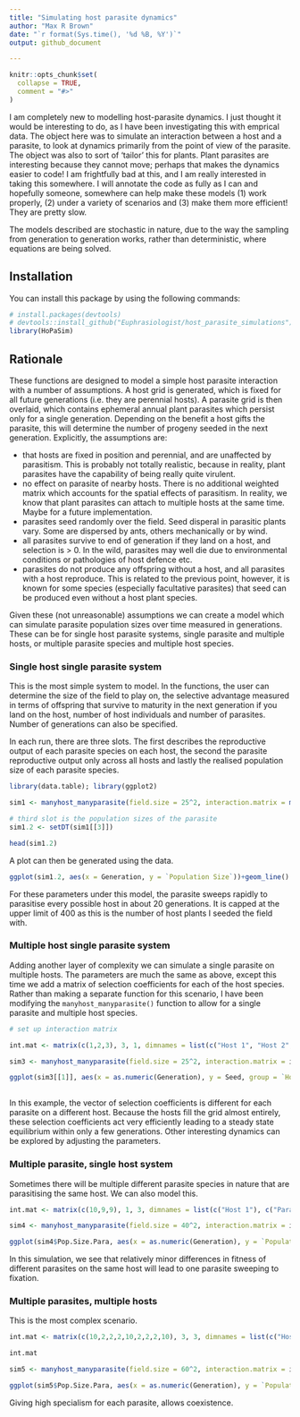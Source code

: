 ```yaml
---
title: "Simulating host parasite dynamics"
author: "Max R Brown"
date: "`r format(Sys.time(), '%d %B, %Y')`"
output: github_document

---
```


```r
knitr::opts_chunk$set(
  collapse = TRUE,
  comment = "#>"
)
```

I am completely new to modelling host-parasite dynamics. I just thought it would be interesting to do, as I have been investigating this with emprical data. The object here was to simulate an interaction between a host and a parasite, to look at dynamics primarily from the point of view of the parasite. The object was also to sort of 'tailor' this for plants. Plant parasites are interesting because they cannot move; perhaps that makes the dynamics easier to code! I am frightfully bad at this, and I am really interested in taking this somewhere. I will annotate the code as fully as I can and hopefully someone, somewhere can help make these models (1) work properly, (2) under a variety of scenarios and (3) make them more efficient! They are pretty slow.

The models described are stochastic in nature, due to the way the sampling from generation to generation works, rather than deterministic, where equations are being solved.

## Installation

You can install this package by using the following commands:

```r
# install.packages(devtools)
# devtools::install_github("Euphrasiologist/host_parasite_simulations")
library(HoPaSim)
```

## Rationale

These functions are designed to model a simple host parasite interaction with a number of assumptions. A host grid is generated, which is fixed for all future generations (i.e. they are perennial hosts). A parasite grid is then overlaid, which contains ephemeral annual plant parasites which persist only for a single generation. Depending on the benefit a host gifts the parasite, this will determine the number of progeny seeded in the next generation. Explicitly, the assumptions are:

- that hosts are fixed in position and perennial, and are unaffected by parasitism. This is probably not totally realistic, because in reality, plant parasites have the capability of being really quite virulent.
- no effect on parasite of nearby hosts. There is no additional weighted matrix which accounts for the spatial effects of parasitism. In reality, we know that plant parasites can attach to multiple hosts at the same time. Maybe for a future implementation.
- parasites seed randomly over the field. Seed disperal in parasitic plants vary. Some are dispersed by ants, others mechanically or by wind. 
- all parasites survive to end of generation if they land on a host, and selection is > 0. In the wild, parasites may well die due to environmental conditions or pathologies of host defence etc.
- parasites do not produce any offspring without a host, and all parasites with a host reproduce. This is related to the previous point, however, it is known for some species (especially facultative parasites) that seed can be produced even without a host plant species.

Given these (not unreasonable) assumptions we can create a model which can simulate parasite population sizes over time measured in generations. These can be for single host parasite systems, single parasite and multiple hosts, or multiple parasite species and multiple host species.

### Single host single parasite system

This is the most simple system to model. In the functions, the user can determine the size of the field to play on, the selective advantage measured in terms of offspring that survive to maturity in the next generation if you land on the host, number of host individuals and number of parasites. Number of generations can also be specified.

In each run, there are three slots. The first describes the reproductive output of each parasite species on each host, the second the parasite reproductive output only across all hosts and lastly the realised population size of each parasite species.

```r
library(data.table); library(ggplot2)

sim1 <- manyhost_manyparasite(field.size = 25^2, interaction.matrix = matrix(3, 1, 1, dimnames = list("Host 1", "Parasite 1")), host.number = 400, parasite.number = 20, gens = 100)

# third slot is the population sizes of the parasite
sim1.2 <- setDT(sim1[[3]])

head(sim1.2)
```

A plot can then be generated using the data.

```r
ggplot(sim1.2, aes(x = Generation, y = `Population Size`))+geom_line() + theme_bw() + xlab(label = "Generations") + ylab(label = "Population Size")

```

For these parameters under this model, the parasite sweeps rapidly to parasitise every possible host in about 20 generations. It is capped at the upper limit of 400 as this is the number of host plants I seeded the field with.


### Multiple host single parasite system


Adding another layer of complexity we can simulate a single parasite on multiple hosts. The parameters are much the same as above, except this time we add a matrix of selection coefficients for each of the host species. Rather than making a separate function for this scenario, I have been modifying the `manyhost_manyparasite()` function to allow for a single parasite and multiple host species.

```r
# set up interaction matrix

int.mat <- matrix(c(1,2,3), 3, 1, dimnames = list(c("Host 1", "Host 2", "Host 3"), c("Parasite 1")))

sim3 <- manyhost_manyparasite(field.size = 25^2, interaction.matrix = int.mat, host.number = c(200,200, 200) , parasite.number = 10, gens = 100)

ggplot(sim3[[1]], aes(x = as.numeric(Generation), y = Seed, group = `Host-Parasite`))+ geom_line(aes(colour = `Host-Parasite`)) + theme_bw() + xlab(label = "Generations") + ylab(label = "Seed output")
  
```

In this example, the vector of selection coefficients is different for each parasite on a different host. Because the hosts fill the grid almost entirely, these selection coefficients act very efficiently leading to a steady state equilibrium within only a few generations. Other interesting dynamics can be explored by adjusting the parameters.

### Multiple parasite, single host system

Sometimes there will be multiple different parasite species in nature that are parasitising the same host. We can also model this.

```r
int.mat <- matrix(c(10,9,9), 1, 3, dimnames = list(c("Host 1"), c("Parasite 1", "Parasite 2", "Parasite 3")))

sim4 <- manyhost_manyparasite(field.size = 40^2, interaction.matrix = int.mat, host.number = c(1000), parasite.number = c(200,200,200), gens = 100)

ggplot(sim4$Pop.Size.Para, aes(x = as.numeric(Generation), y = `Population Size`, group = `Parasite`))+ geom_line(aes(colour = `Parasite`)) + theme_bw() + xlab(label = "Generations") + ylab(label = "Population Size")
```

In this simulation, we see that relatively minor differences in fitness of different parasites on the same host will lead to one parasite sweeping to fixation. 

### Multiple parasites, multiple hosts

This is the most complex scenario.

```r
int.mat <- matrix(c(10,2,2,2,10,2,2,2,10), 3, 3, dimnames = list(c("Host 1", "Host 2", "Host 3"), c("Parasite 1", "Parasite 2", "Parasite 3")))

int.mat

sim5 <- manyhost_manyparasite(field.size = 60^2, interaction.matrix = int.mat, host.number = c(300,300,300), parasite.number = c(100,100,100), gens = 100)

ggplot(sim5$Pop.Size.Para, aes(x = as.numeric(Generation), y = `Population Size`, group = `Parasite`))+ geom_line(aes(colour = `Parasite`)) + theme_bw() + xlab(label = "Generations") + ylab(label = "Population Size")
```

Giving high specialism for each parasite, allows coexistence. 